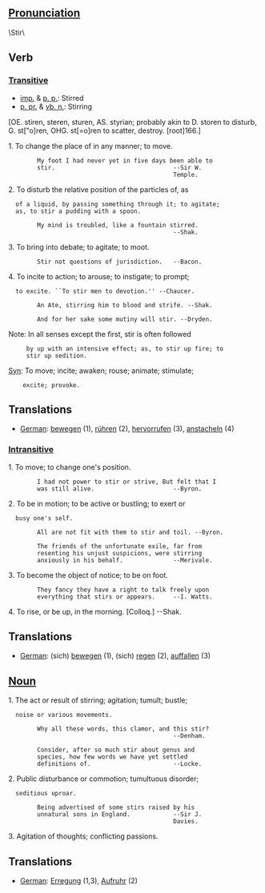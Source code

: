 ==[[Pronunciation]]==

\Stir\

==Verb==
===[[Transitive]]===

*[[imp.]] & [[p. p.]]: Stirred
*[[p. pr.]] & [[vb. n.]]: Stirring
[OE. stiren, steren, sturen, AS. styrian;
probably akin to D. storen to disturb, G. st["o]ren, OHG.
st[=o]ren to scatter, destroy. [root]166.]

1. To change the place of in any manner; to move.

         My foot I had never yet in five days been able to
         stir.                                 --Sir W.
                                               Temple.

2. To disturb the relative position of the particles of, as
   of a liquid, by passing something through it; to agitate;
   as, to stir a pudding with a spoon.

         My mind is troubled, like a fountain stirred.
                                               --Shak.

3. To bring into debate; to agitate; to moot.

         Stir not questions of jurisdiction.   --Bacon.

4. To incite to action; to arouse; to instigate; to prompt;
   to excite. ``To stir men to devotion.'' --Chaucer.

         An Ate, stirring him to blood and strife. --Shak.

         And for her sake some mutiny will stir. --Dryden.

Note: In all senses except the first, stir is often followed
      by up with an intensive effect; as, to stir up fire; to
      stir up sedition.

[[Syn]]: To move; incite; awaken; rouse; animate; stimulate;
     excite; provoke.

==Translations==

*[[German]]: [[bewegen]] (1), [[rühren]] (2), [[hervorrufen]] (3), [[anstacheln]] (4)

===[[Intransitive]]===


1. To move; to change one's position.

         I had not power to stir or strive, But felt that I
         was still alive.                      --Byron.

2. To be in motion; to be active or bustling; to exert or
   busy one's self.

         All are not fit with them to stir and toil. --Byron.

         The friends of the unfortunate exile, far from
         resenting his unjust suspicions, were stirring
         anxiously in his behalf.              --Merivale.

3. To become the object of notice; to be on foot.

         They fancy they have a right to talk freely upon
         everything that stirs or appears.     --I. Watts.

4. To rise, or be up, in the morning. [Colloq.] --Shak.

==Translations==

*[[German]]: (sich) [[bewegen]] (1), (sich) [[regen]] (2), [[auffallen]] (3)

==[[Noun]]==


1. The act or result of stirring; agitation; tumult; bustle;
   noise or various movements.

         Why all these words, this clamor, and this stir?
                                               --Denham.

         Consider, after so much stir about genus and
         species, how few words we have yet settled
         definitions of.                       --Locke.

2. Public disturbance or commotion; tumultuous disorder;
   seditious uproar.

         Being advertised of some stirs raised by his
         unnatural sons in England.            --Sir J.
                                               Davies.

3. Agitation of thoughts; conflicting passions.

==Translations==

*[[German]]: [[Erregung]] (1,3), [[Aufruhr]] (2)